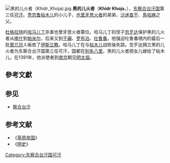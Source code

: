 [[File:黑的儿火者（Khidr_Khoja).jpg|thumb]]
'''黑的儿火者'''（'''Khidr Khoja'''，{{bd||？|1399年||catIdx=H}}），[[东察合台汗国|东察合台汗国]]第三任[[可汗|可汗]]。[[秃忽鲁帖木儿|秃忽鲁帖木儿]]的小儿子，[[也里牙思火者|也里牙思火者]]的弟弟，[[沙迷查干|沙迷查干]]、[[馬哈麻|馬哈麻]]之父。

[[杜格拉特|杜格拉特]]的[[哈马儿丁|哈马儿丁]]杀害也里牙思火者篡位。哈马儿丁的侄子[[忽歹达|忽歹达]]保护黑的儿火者从[[喀什|喀什]]到[[帕米尔|帕米尔]]，后来又到[[于阗|于阗]]、[[罗布泊|罗布泊]]、[[吐鲁番|吐鲁番]]。他强迫吐鲁番境内的最后一批[[畏兀兒|畏兀兒]]人皈依了[[伊斯兰教|伊斯兰教]]。哈马儿丁在与[[帖木儿|帖木儿]]战败後失踪。忽歹达拥立黑的儿火者为东察合台汗国第三任可汗，国都在[[别失八里|别失八里]]。黑的儿火者把女儿嫁给了帖木儿，在1391年，他派使者到[[南京|南京]]朝见[[明太祖|明太祖]]。

== 參考文獻 ==
{{reflist}}

==参见==
*[[察合台汗|察合台汗]]
{{start box}}
{{s-before|[[哈马儿丁|哈马儿丁]]}}
{{s-title|[[东察合台汗国|东察合台汗国]]可汗|1389年—1399年}}
{{s-after|[[沙迷查干|沙迷查干]]}}
{{end box}}

==参考文献==
*《[[草原帝国|草原帝国]]》
*《[[明史|明史]]》

[[Category:东察合台汗国可汗|Category:东察合台汗国可汗]]